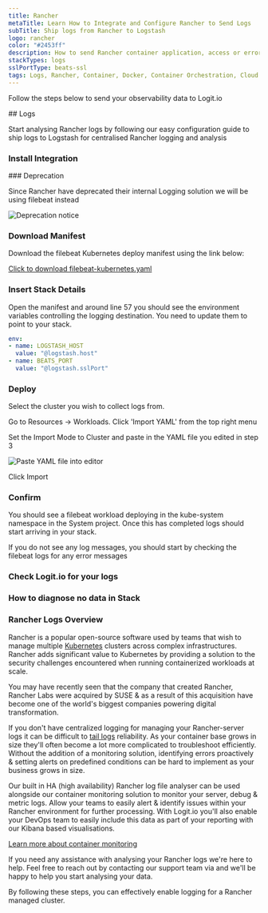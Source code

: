 ```yaml
---
title: Rancher
metaTitle: Learn How to Integrate and Configure Rancher to Send Logs
subTitle: Ship logs from Rancher to Logstash
logo: rancher
color: "#2453ff"
description: How to send Rancher container application, access or error logs to your Hosted ELK Logstash instance. Logit.io 
stackTypes: logs
sslPortType: beats-ssl
tags: Logs, Rancher, Container, Docker, Container Orchestration, Cloud Native
---
```


Follow the steps below to send your observability data to Logit.io

<Steps>
  ## Logs

  Start analysing Rancher logs by following our easy configuration 
  guide to ship logs to Logstash for centralised Rancher logging and analysis
  
  ### Install Integration
  <InstallIntegration/>
  ### Deprecation

  Since Rancher have deprecated their internal Logging solution we will be using filebeat instead

  ![Deprecation notice](@/images/integrations/rancher/deprecation.png)

  ### Download Manifest

  Download the filebeat Kubernetes deploy manifest using the link below:

  [Click to download filebeat-kubernetes.yaml](https://cdn.logit.io/filebeat-kubernetes.yaml)

  ### Insert Stack Details

  Open the manifest and around line 57 you should see the environment variables 
  controlling the logging destination. You need to update them to point to your stack.

  ```yml copy
  env:
  - name: LOGSTASH_HOST
    value: "@logstash.host"
  - name: BEATS_PORT
    value: "@logstash.sslPort"
  ```

  ### Deploy

  Select the cluster you wish to collect logs from.

  Go to Resources -> Workloads. Click 'Import YAML' from the top right menu

  Set the Import Mode to Cluster and paste in the YAML file you edited in step 3

  ![Paste YAML file into editor](@/images/integrations/rancher/step4.png)

  Click Import

  ### Confirm

  You should see a filebeat workload deploying in the kube-system namespace in 
  the System project. Once this has completed logs should start arriving in your stack.

  If you do not see any log messages, you should start by checking the filebeat logs for any error messages

  ### Check Logit.io for your logs

  <LaunchStack utmMedium="logs" utmCampaign="rancher" source="rancher" />

  ### How to diagnose no data in Stack

  <DiagnoseNoData />

</Steps>

### Rancher Logs Overview

Rancher is a popular open-source software used by teams that wish to manage 
multiple [Kubernetes](/integrations/kubernetes) clusters 
across complex infrastructures. Rancher adds significant value to Kubernetes 
by providing a solution to the security challenges encountered when 
running containerized workloads at scale. 

You may have recently seen that the company that created Rancher, Rancher Labs 
were acquired by SUSE & as a result of this acquisition have become one of 
the world's biggest companies powering digital transformation.

If you don't have centralized logging for managing your Rancher-server logs it 
can be difficult to [tail logs](https://logit.io/solutions/live-tail-hosted-logtrail/) 
reliability. As your container base grows in size they'll often become a lot more 
complicated to troubleshoot efficiently. Without the addition of a monitoring solution, 
identifying errors proactively & setting alerts on predefined conditions can 
be hard to implement as your business grows in size.

Our built in HA (high availability) Rancher log file analyser can be used 
alongside our container monitoring solution to monitor your server, debug 
& metric logs. Allow your teams to easily alert & identify issues within 
your Rancher environment for further processing. With Logit.io you'll 
also enable your DevOps team to easily include this data as part of 
your reporting with our Kibana based visualisations.

[Learn more about container monitoring](https://logit.io/solutions/monitoring/container-monitoring/)

If you need any assistance with analysing your Rancher logs we're here to help. 
Feel free to reach out by contacting our support team via <IntercomButton text="live chat" /> and 
we'll be happy to help you start analysing your data.

By following these steps, you can effectively enable logging for a Rancher managed cluster.